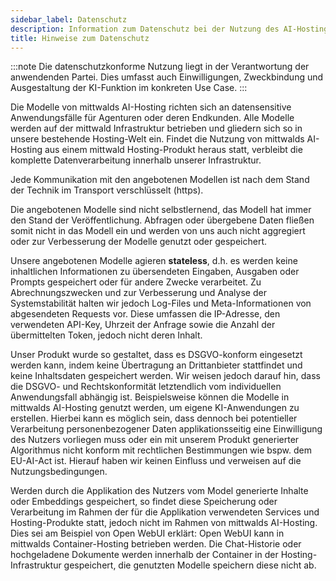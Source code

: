 ---
sidebar_label: Datenschutz
description: Information zum Datenschutz bei der Nutzung des AI-Hostings
title: Hinweise zum Datenschutz
---

:::note
Die datenschutzkonforme Nutzung liegt in der Verantwortung der anwendenden Partei. Dies umfasst auch Einwilligungen, Zweckbindung und Ausgestaltung der KI-Funktion im konkreten Use Case.
:::

Die Modelle von mittwalds AI-Hosting richten sich an datensensitive Anwendungsfälle für Agenturen oder deren Endkunden. Alle Modelle werden auf der mittwald Infrastruktur betrieben und gliedern sich so in unsere bestehende Hosting-Welt ein. Findet die Nutzung von mittwalds AI-Hosting aus einem mittwald Hosting-Produkt heraus statt, verbleibt die komplette Datenverarbeitung innerhalb unserer Infrastruktur.

Jede Kommunikation mit den angebotenen Modellen ist nach dem Stand der Technik im Transport verschlüsselt (https).

Die angebotenen Modelle sind nicht selbstlernend, das Modell hat immer den Stand der Veröffentlichung. Abfragen oder übergebene Daten fließen somit nicht in das Modell ein und werden von uns auch nicht aggregiert oder zur Verbesserung der Modelle genutzt oder gespeichert.

Unsere angebotenen Modelle agieren **stateless**, d.h. es werden keine inhaltlichen Informationen zu übersendeten Eingaben, Ausgaben oder Prompts gespeichert oder für andere Zwecke verarbeitet. Zu Abrechnungszwecken und zur Verbesserung und Analyse der Systemstabilität halten wir jedoch Log-Files und Meta-Informationen von abgesendeten Requests vor. Diese umfassen die IP-Adresse, den verwendeten API-Key, Uhrzeit der Anfrage sowie die Anzahl der übermittelten Token, jedoch nicht deren Inhalt.

Unser Produkt wurde so gestaltet, dass es DSGVO-konform eingesetzt werden kann, indem keine Übertragung an Drittanbieter stattfindet und keine Inhaltsdaten gespeichert werden. Wir weisen jedoch darauf hin, dass die DSGVO- und Rechtskonformität letztendlich vom individuellen Anwendungsfall abhängig ist. Beispielsweise können die Modelle in mittwalds AI-Hosting genutzt werden, um eigene KI-Anwendungen zu erstellen. Hierbei kann es möglich sein, dass dennoch bei potentieller Verarbeitung personenbezogener Daten applikationsseitig eine Einwilligung des Nutzers vorliegen muss oder ein mit unserem Produkt generierter Algorithmus nicht konform mit rechtlichen Bestimmungen wie bspw. dem EU-AI-Act ist. Hierauf haben wir keinen Einfluss und verweisen auf die Nutzungsbedingungen.

Werden durch die Applikation des Nutzers vom Model generierte Inhalte oder Embeddings gespeichert, so findet diese Speicherung oder Verarbeitung im Rahmen der für die Applikation verwendeten Services und Hosting-Produkte statt, jedoch nicht im Rahmen von mittwalds AI-Hosting. Dies sei am Beispiel von Open WebUI erklärt: Open WebUI kann in mittwalds Container-Hosting betrieben werden. Die Chat-Historie oder hochgeladene Dokumente werden innerhalb der Container in der Hosting-Infrastruktur gespeichert, die genutzten Modelle speichern diese nicht ab.
